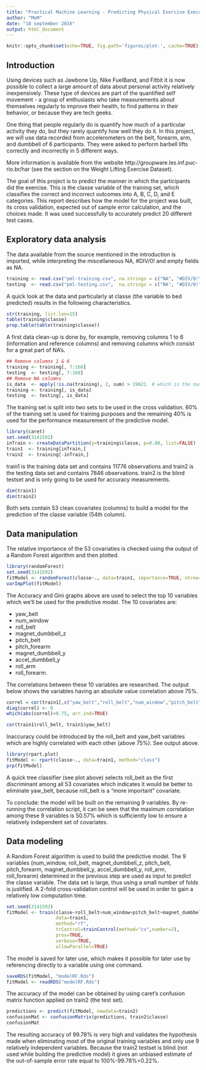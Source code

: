 ---
title: "Practical Machine Learning - Predicting Physical Exercise Executions"
author: "MeM"
date: "18 september 2016"
output: html_document
---

```{r setup, include=FALSE}
knitr::opts_chunk$set(echo=TRUE, fig.path='figures/plot-', cache=TRUE)
```

## Introduction

Using devices such as Jawbone Up, Nike FuelBand, and Fitbit it is now possible to collect a large amount of data about personal activity relatively inexpensively. These type of devices are part of the quantified self movement - a group of enthusiasts who take measurements about themselves regularly to improve their health, to find patterns in their behavior, or because they are tech geeks.

One thing that people regularly do is quantify how much of a particular activity they do, but they rarely quantify how well they do it. In this project, we will use data recorded from accelerometers on the belt, forearm, arm, and dumbbell of 6 participants. They were asked to perform barbell lifts correctly and incorrectly in 5 different ways.

More information is available from the website http://groupware.les.inf.puc-rio.br/har (see the section on the Weight Lifting Exercise Dataset).

The goal of this project is to predict the manner in which the participants did the exercise. This is the classe variable of the training set, which classifies the correct and incorrect outcomes into A, B, C, D, and E categories. This report describes how the model for the project was built, its cross validation, expected out of sample error calculation, and the choices made. It was used successfully to accurately predict 20 different test cases.

## Exploratory data analysis

The data available from the source mentioned in the introduction is imported, while interpreting the miscellaneous NA, #DIV/0! and empty fields as NA.
```{r, echo=TRUE}
training <- read.csv("pml-training.csv", na.strings = c("NA", "#DIV/0!", ""))
testing  <- read.csv("pml-testing.csv",  na.strings = c("NA", "#DIV/0!", ""))
```

A quick look at the data and particularly at classe (the variable to bed predicted) results in the following characteristics.
```{r, echo=TRUE}
str(training, list.len=15)
table(training$classe)
prop.table(table(training$classe))
```

A first data clean-up is done by, for example, removing columns 1 to 6 (information and reference columns) and removing columns which consist for a great 
part of NA's.

```{r, echo=TRUE}
## Remove columns 1 & 6
training <- training[, 7:160]
testing  <- testing[, 7:160]
## Remove NA columns
is_data  <- apply(!is.na(training), 2, sum) > 19621  # which is the number of observations
training <- training[, is_data]
testing  <- testing[, is_data]
```

The training set is split into two sets to be used in the cross validation. 60% of the training set is used for training purposes and the remaining 40% is used for the performance measurement of the predictive model.

```{r, echo=TRUE, message=FALSE}
library(caret)
set.seed(3141592)
inTrain <- createDataPartition(y=training$classe, p=0.60, list=FALSE)
train1  <- training[inTrain,]
train2  <- training[-inTrain,]
```

train1 is the training data set and contains 11776 observations and train2 is the testing data set and contains 7846 observations. train2 is the blind testset and is only going to be used for accuracy measurements.

```{r, echo=TRUE}
dim(train1)
dim(train2)
```

Both sets contain 53 clean covariates (columns) to build a model for the prediction of the classe variable (54th column).

## Data manipulation

The relative importance of the 53 covariaties is checked using the output of a Random Forest algorithm and then plotted.

```{r, echo=TRUE, message=FALSE}
library(randomForest)
set.seed(3141592)
fitModel <- randomForest(classe~., data=train1, importance=TRUE, ntree=100)
varImpPlot(fitModel)
```

The Accuracy and Gini graphs above are used to select the top 10 variables which we'll be used for the predictive model. The 10 covariates are:

* yaw_belt
* num_window
* roll_belt
* magnet_dumbbell_z
* pitch_belt
* pitch_forearm
* magnet_dumbbell_y
* accel_dumbbell_y
* roll_arm
* roll_forearm.

The correlations between these 10 variables are researched. The output below shows the variables having an absolute value correlation above 75%.

```{r, echo=TRUE}
correl = cor(train1[,c("yaw_belt","roll_belt","num_window","pitch_belt","magnet_dumbbell_z","magnet_dumbbell_y","pitch_forearm","accel_dumbbell_y","roll_arm","roll_forearm")])
diag(correl) <- 0
which(abs(correl)>0.75, arr.ind=TRUE)
```

```{r, echo=TRUE}
cor(train1$roll_belt, train1$yaw_belt)
```

Inaccuracy could be introduced by the roll_belt and yaw_belt variables which are highly correlated with each other (above 75%). See output above.

```{r, echo=TRUE, message=FALSE}
library(rpart.plot)
fitModel <- rpart(classe~., data=train1, method="class")
prp(fitModel)
```

A quick tree classifier (see plot above) selects roll_belt as the first discriminant among all 53 covariates which indicates it would be better to eliminate yaw_belt, because roll_belt is a "more important" covariate.

To conclude: the model will be built on the remaining 9 variables. By re-running the correlation script, it can be seen that the maximum correlation among these 9 variables is 50.57% which is sufficiently low to ensure a relatively independent set of covariates.

## Data modeling

A Random Forest algorithm is used to build the predictive model. The 9 variables (num_window, roll_belt, magnet_dumbbell_z, pitch_belt, pitch_forearm, magnet_dumbbell_y, accel_dumbbell_y, roll_arm, roll_forearm) determined in the previous step are used as input to predict the classe variable. The data set is large, thus using a small number of folds is justified. A 2-fold cross-validation control will be used in order to gain a relatively low computation time.

```{r, echo=TRUE}
set.seed(3141592)
fitModel <- train(classe~roll_belt+num_window+pitch_belt+magnet_dumbbell_y+magnet_dumbbell_z+pitch_forearm+accel_dumbbell_y+roll_arm+roll_forearm,
                  data=train1,
                  method="rf",
                  trControl=trainControl(method="cv",number=2),
                  prox=TRUE,
                  verbose=TRUE,
                  allowParallel=TRUE)
```

The model is saved for later use, which makes it possible for later use by referencing directly to a variable using one command.

```{r, echo=TRUE}
saveRDS(fitModel, "modelRF.Rds")
fitModel <- readRDS("modelRF.Rds")
```

The accuracy of the model can be obtained by using caret's confusion matrix function applied on train2 (the test set).

```{r, echo=TRUE}
predictions <- predict(fitModel, newdata=train2)
confusionMat <- confusionMatrix(predictions, train2$classe)
confusionMat
```

The resulting accuracy of 99.78% is very high and validates the hypothesis made when eliminating most of the original training variables and only use 9 relatively independent variables. Because the train2 testset is blind (not used while building the predictive model) it gives an unbiased estimate of the out-of-sample error rate equal to 100%-99.78%=0.22%.





